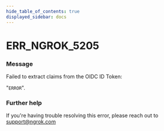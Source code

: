 ```yaml
---
hide_table_of_contents: true
displayed_sidebar: docs
---
```



# ERR_NGROK_5205

### Message

Failed to extract claims from the OIDC ID Token:

"`ERROR`".

### Further help

If you're having trouble resolving this error, please reach out to [support@ngrok.com](mailto:support@ngrok.com?subject=Help%20with%20ERR_NGROK_5205)

<ErrorDetails error="err_ngrok_5205" />
